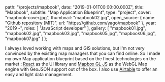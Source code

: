 
  path: "/projects/mapbook",
  date: "2019-01-01T00:00:00.000Z",
  title: "Mapbook",
  subtitle: "Map Application Blueprint",
  type: "project",
  cover: "mapbook-cover.jpg",
  thumbnail: "mapbook02.jpg",
  open_source: {
    name: "Github repository (MIT)",
    url: "https://github.com/yago/mapbook"
  },
  year: "2019 -",
  roles: [
    "JavaScript developer"
  ],
  gallery: [
    "mapbook01.jpg",
    "mapbook02.jpg",
    "mapbook03.jpg",
    "mapbook05.jpg",
    "mapbook06.jpg",
    "mapbook07.jpg"
  ]
};

I always loved working with maps and GIS solutions, but I'm not very convinced by the existing map managers that you can find online. So I made my own Map application blueprint based on the finest technologies on the market : [React](http://reactjs.org/) as the UI library and 
[Mapbox GL JS](https://docs.mapbox.com/mapbox-gl-js/) as the WebGL Map engine with GeoJSON support out of the box. I also use [Airtable](https://airtable.com/) to offer an easy and light data management.
